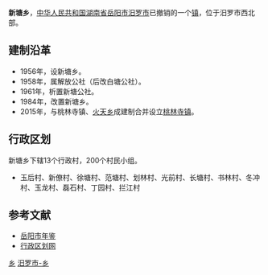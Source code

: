 {{中国乡级行政区<!---乡级行政区专用模板--->
|行政区全称 = 新塘乡
|景观照片文件名 = 
|景观照片描述 = 
|位置图文件名 = 
|位置图描述 = 
|汉语拼音 = 
|通用拼音 = 
|上级行政区 = [[湖南省|湖南省]][[岳阳市|岳阳市]][[汨罗市|汨罗市]]
|行政区类别 = 乡
|行政区划代码 = 430681210
|建置时间 = 1984年
|政府驻地 = 新塘吴
|地理坐标 = 
|毗邻 = 
|行政区划 = 13
|村委会 = 13
|居委会 = 0
|总面积 = 35平方公里
|户籍人口 = 1.8万
|户籍人口年份 = 2009
|常住人口 = 
|常住人口年份 = 
|人口密度 = 
|GDP = 
|GDP年份 = 
|邮政编码 = 414401
|电话区号 = 
|时区 = UTC+8（[[东八区|东八区]]）
|官方网站 = 
|网站名称 = 
}}
'''新塘乡'''，[[中华人民共和国|中华人民共和国]][[湖南省|湖南省]][[岳阳市|岳阳市]][[汨罗市|汨罗市]]已撤销的一个[[镇|镇]]，位于汨罗市西北部。

==建制沿革==
*1956年，设新塘乡。
*1958年，属解放公社（后改白塘公社）。
*1961年，析置新塘公社。
*1984年，改置新塘乡。
*2015年，与桃林寺镇、[[火天乡|火天乡]]成建制合并设立[[桃林寺镇|桃林寺镇]]。

==行政区划==
新塘乡下辖13个行政村，200个村民小组。
*玉后村、新僚村、徐塘村、范塘村、划林村、光前村、长塘村、书林村、冬冲村、玉龙村、磊石村、丁园村、拦江村

==参考文献==
*[http://www.yysqw.gov.cn/Html/10/1/34/4/573134688022.html 岳阳市年鉴]{{dead link|date=2018年3月 |bot=InternetArchiveBot |fix-attempted=yes }}
*[http://www.xzqh.org/html/2011/0615/25053.html 行政区划网]{{dead link|date=2018年3月 |bot=InternetArchiveBot |fix-attempted=yes }}

{{湖南小作品}}
{{汨罗市行政区划}}

[[Category:汨罗市行政区划|乡]]
[[Category:岳阳乡镇|汨罗市-乡]]